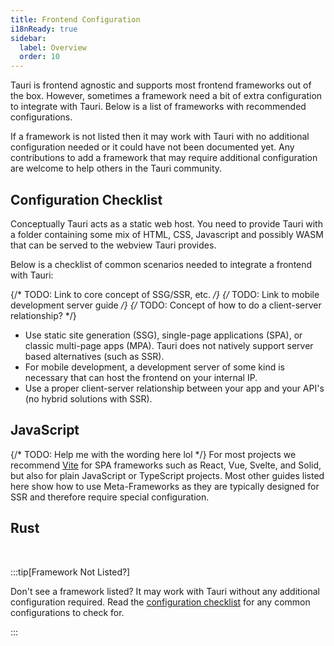 ```yaml
---
title: Frontend Configuration
i18nReady: true
sidebar:
  label: Overview
  order: 10
---
```



Tauri is frontend agnostic and supports most frontend frameworks out of the box. However, sometimes a framework need a bit of extra configuration to integrate with Tauri. Below is a list of frameworks with recommended configurations.

If a framework is not listed then it may work with Tauri with no additional configuration needed or it could have not been documented yet. Any contributions to add a framework that may require additional configuration are welcome to help others in the Tauri community.

## Configuration Checklist

Conceptually Tauri acts as a static web host. You need to provide Tauri with a folder containing some mix of HTML, CSS, Javascript and possibly WASM that can be served to the webview Tauri provides.

Below is a checklist of common scenarios needed to integrate a frontend with Tauri:

{/* TODO: Link to core concept of SSG/SSR, etc. */}
{/* TODO: Link to mobile development server guide */}
{/* TODO: Concept of how to do a client-server relationship? */}

- Use static site generation (SSG), single-page applications (SPA), or classic multi-page apps (MPA). Tauri does not natively support server based alternatives (such as SSR).
- For mobile development, a development server of some kind is necessary that can host the frontend on your internal IP.
- Use a proper client-server relationship between your app and your API's (no hybrid solutions with SSR).

## JavaScript

{/* TODO: Help me with the wording here lol */}
For most projects we recommend [Vite](https://vitejs.dev/) for SPA frameworks such as React, Vue, Svelte, and Solid, but also for plain JavaScript or TypeScript projects. Most other guides listed here show how to use Meta-Frameworks as they are typically designed for SSR and therefore require special configuration.

<CardGrid>
	<LinkCard title="Next.js" href="/start/frontend/nextjs/" />
	<LinkCard title="Nuxt" href="/start/frontend/nuxt/" />
	<LinkCard title="Qwik" href="/start/frontend/qwik/" />
	<LinkCard title="SvelteKit" href="/start/frontend/sveltekit/" />
	<LinkCard title="Vite (recommended)" href="/start/frontend/vite/" />
	<LinkCard title="Webpack" href="/start/frontend/webpack/" />
</CardGrid>

## Rust

<CardGrid>
	<LinkCard title="Leptos" href="/start/frontend/leptos/" />
	<LinkCard title="Sycamore" href="/start/frontend/sycamore/" />
	<LinkCard title="Trunk" href="/start/frontend/trunk/" />
	<LinkCard title="Yew" href="/start/frontend/yew/" />
</CardGrid>

<br />

:::tip[Framework Not Listed?]

Don't see a framework listed? It may work with Tauri without any additional configuration required. Read the [configuration checklist](/start/frontend/#configuration-checklist) for any common configurations to check for.

:::
